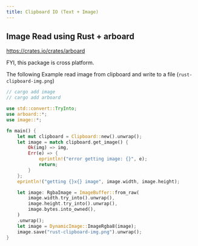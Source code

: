 ```yaml
---
title: Clipboard IO (Text + Image)
---
```


## Image Read using Rust + arboard

https://crates.io/crates/arboard

FYI, this package is cross platform.

The following Example read image from clipboard and write to a file (`rust-clipboard-img.png`)

```rust
// cargo add image
// cargo add arboard

use std::convert::TryInto;
use arboard::*;
use image::*;

fn main() {
    let mut clipboard = Clipboard::new().unwrap();
    let image = match clipboard.get_image() {
        Ok(img) => img,
        Err(e) => {
            eprintln!("error getting image: {}", e);
            return;
        }
    };
    eprintln!("getting {}x{} image", image.width, image.height);

    let image: RgbaImage = ImageBuffer::from_raw(
        image.width.try_into().unwrap(),
        image.height.try_into().unwrap(),
        image.bytes.into_owned(),
    )
    .unwrap();
    let image = DynamicImage::ImageRgba8(image);
    image.save("rust-clipboard-img.png").unwrap();
}
```
